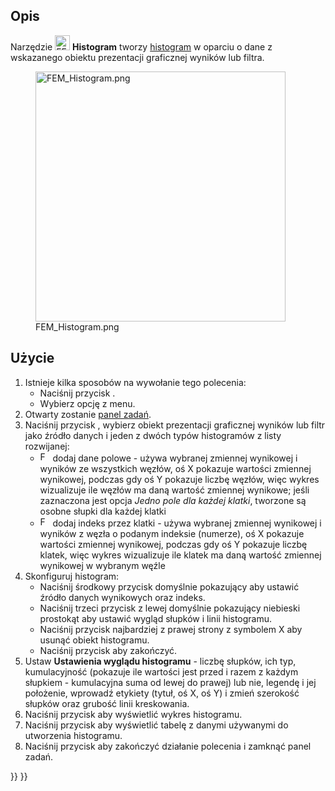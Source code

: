 <languages/>

{{Docnav
|[[FEM_PostLineplot/pl|Wykres liniowy]]
|[[FEM_PostSpreadsheet/pl|Tabela]]
|[[FEM_Workbench/pl|środowisko pracy MES]]
|IconL=FEM_PostLineplot.svg
|IconR=FEM_PostSpreadsheet.svg
|IconC=Workbench_FEM.svg
}}

{{GuiCommand/pl
|Name=FEM PostHistogram
|Name/pl=MES: Histogram
|MenuLocation=Wyniki → Wizualizacje danych → Utwórz histogram
|Workbenches=[[FEM_Workbench/pl|MES]]
|Version=1.1
|SeeAlso=[[FEM_tutorial/pl|Poradnik MES]]
}}

<span id="Description"></span>
==Opis==

Narzędzie [[Image:FEM_PostHistogram.svg|24px]] '''Histogram''' tworzy [https://pl.wikipedia.org/wiki/Histogram histogram] w oparciu o dane z wskazanego obiektu prezentacji graficznej wyników lub filtra.

[[File:FEM_Histogram.png|400px]]

<span id="Usage"></span>
==Użycie==

# Istnieje kilka sposobów na wywołanie tego polecenia:
#* Naciśnij przycisk {{Button|[[Image:FEM_PostHistogram.svg|16px]] [[FEM_PostHistogram/pl|Utwórz histogram]]}}.
#* Wybierz opcję {{MenuCommand|Wyniki → Wizualizacje danych → [[Image:FEM_PostHistogram.svg|16px]] Utwórz histogram}} z menu.
# Otwarty zostanie [[Task_panel/pl|panel zadań]].
# Naciśnij przycisk {{Button|Dodaj dane z}}, wybierz obiekt prezentacji graficznej wyników lub filtr jako źródło danych i jeden z dwóch typów histogramów z listy rozwijanej:
#* [[Image:FEM_PostIndex.svg|16px]] dodaj dane polowe - używa wybranej zmiennej wynikowej i wyników ze wszystkich węzłów, oś X pokazuje wartości zmiennej wynikowej, podczas gdy oś Y pokazuje liczbę węzłów, więc wykres wizualizuje ile węzłów ma daną wartość zmiennej wynikowe; jeśli zaznaczona jest opcja ''Jedno pole dla każdej klatki'', tworzone są osobne słupki dla każdej klatki
#* [[Image:FEM_PostField.svg|16px]] dodaj indeks przez klatki - używa wybranej zmiennej wynikowej i wyników z węzła o podanym indeksie (numerze), oś X pokazuje wartości zmiennej wynikowej, podczas gdy oś Y pokazuje liczbę klatek, więc wykres wizualizuje ile klatek ma daną wartość zmiennej wynikowej w wybranym węźle
# Skonfiguruj histogram:
#* Naciśnij środkowy przycisk domyślnie pokazujący {{Button|Indeks}} aby ustawić źródło danych wynikowych oraz indeks.
#* Naciśnij trzeci przycisk z lewej domyślnie pokazujący niebieski prostokąt aby ustawić wygląd słupków i linii histogramu.
#* Naciśnij przycisk najbardziej z prawej strony z symbolem X aby usunąć obiekt histogramu.
#* Naciśnij przycisk {{Button|OK}} aby zakończyć.
# Ustaw '''Ustawienia wyglądu histogramu''' - liczbę słupków, ich typ, kumulacyjność (pokazuje ile wartości jest przed i razem z każdym słupkiem - kumulacyjna suma od lewej do prawej) lub nie, legendę i jej położenie, wprowadź etykiety (tytuł, oś X, oś Y) i zmień szerokość słupków oraz grubość linii kreskowania.
# Naciśnij przycisk {{Button|Pokaż wykres}} aby wyświetlić wykres histogramu.
# Naciśnij przycisk {{Button|Pokaż dane}} aby wyświetlić tabelę z danymi używanymi do utworzenia histogramu.
# Naciśnij przycisk {{Button|OK}} aby zakończyć działanie polecenia i zamknąć panel zadań.


{{Docnav
|[[FEM_PostLineplot/pl|Wykres liniowy]]
|[[FEM_PostSpreadsheet/pl|Tabela]]
|[[FEM_Workbench/pl|środowisko pracy MES]]
|IconL=FEM_PostLineplot.svg
|IconR=FEM_PostSpreadsheet.svg
|IconC=Workbench_FEM.svg
}}

{{FEM Tools navi{{#translation:}}}}
{{Userdocnavi{{#translation:}}}}